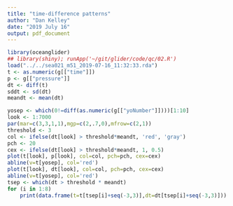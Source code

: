 ```yaml
---
title: "time-difference patterns"
author: "Dan Kelley"
date: "2019 July 16"
output: pdf_document
---
```


```r
library(oceanglider)
## library(shiny); runApp('~/git/glider/code/qc/02.R')
load("../../sea021_m51_2019-07-16_11:32:33.rda")
t <- as.numeric(g[["time"]])
p <- g[["pressure"]]
dt <- diff(t)
sddt <- sd(dt)
meandt <- mean(dt)

yosep <- which(0!=diff(as.numeric(g[["yoNumber"]])))[1:10]
look <- 1:7000
par(mar=c(3,3,1,1),mgp=c(2,.7,0),mfrow=c(2,1))
threshold <- 3
col <- ifelse(dt[look] > threshold*meandt, 'red', 'gray')
pch <- 20
cex <- ifelse(dt[look] > threshold*meandt, 1, 0.5)
plot(t[look], p[look], col=col, pch=pch, cex=cex)
abline(v=t[yosep], col='red')
plot(t[look], dt[look], col=col, pch=pch, cex=cex)
abline(v=t[yosep], col='red')
tsep <- which(dt > threshold * meandt)
for (i in 1:8)
    print(data.frame(t=t[tsep[i]+seq(-3,3)],dt=dt[tsep[i]+seq(-3,3)]))
```

